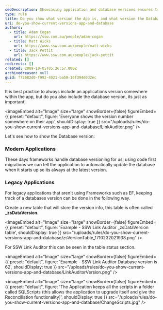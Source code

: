 ```yaml
---
seoDescription: Showcasing application and database versions ensures transparency and facilitates updates, while modern frameworks handle versioning through code-first migrations.
type: rule
title: Do you show what version the App is, and what version the Database is?
uri: do-you-show-current-versions-app-and-database
authors:
  - title: Adam Cogan
    url: https://ssw.com.au/people/adam-cogan
  - title: Matt Wicks
    url: https://www.ssw.com.au/people/matt-wicks
  - title: Jack Pettit
    url: https://www.ssw.com.au/people/jack-pettit
related: []
redirects: []
created: 2009-10-05T05:26:57.000Z
archivedreason: null
guid: f72682d0-f992-4021-ba50-16f394d0d2ec
---
```


It is best practice to always include an applications version somewhere within the app, but do you also include the database version, its just as important!


<imageEmbed
  alt="Image"
  size="large"
  showBorder={false}
  figureEmbed={{
    preset: "default",
    figure: 'Everyone shows the version number somewhere on their app',
    shouldDisplay: true
  }}
  src="/uploads/rules/do-you-show-current-versions-app-and-database/LinkAuditor.png"
/>

Let's see how to show the Database version:
### Modern Applications

These days frameworks handle database versioning for us, using code first migrations we can tell the application to automatically update the database when it starts up so its always at the latest version.

### Legacy Applications

For legacy applications that aren't using Frameworks such as EF, keeping track of a databases version can be done in the following way.

Create a new table that will store the version info, this table is often called **\_zsDataVersion**.

<imageEmbed
  alt="Image"
  size="large"
  showBorder={false}
  figureEmbed={{
    preset: "default",
    figure: 'Example - SSW Link Auditor _zsDataVersion table',
    shouldDisplay: true
  }}
  src="/uploads/rules/do-you-show-current-versions-app-and-database/zsVersionTable_1710232021938.png"
/>

For SSW Link Auditor this can be seen in the table status section.

<imageEmbed
  alt="Image"
  size="large"
  showBorder={false}
  figureEmbed={{
    preset: "default",
    figure: 'Example - SSW Link Auditor Database version is 62',
    shouldDisplay: true
  }}
  src="/uploads/rules/do-you-show-current-versions-app-and-database/LinkAuditorVersion.png"
/>


<imageEmbed
  alt="Image"
  size="large"
  showBorder={false}
  figureEmbed={{
    preset: "default",
    figure: 'The Application keeps all the scripts in a folder called SQLScripts (this allows the application to upgrade itself and give the Reconciliation functionality)',
    shouldDisplay: true
  }}
  src="/uploads/rules/do-you-show-current-versions-app-and-database/ChangeScripts.jpg"
/>